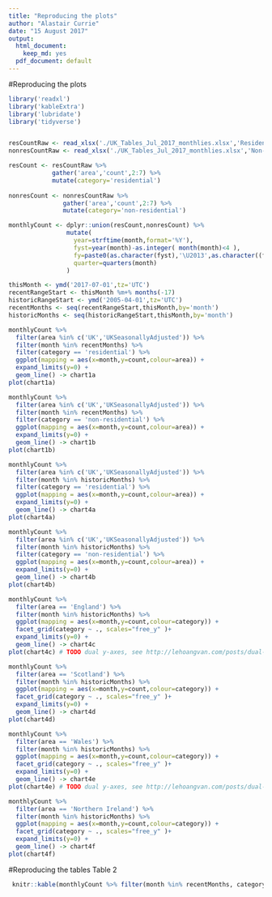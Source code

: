 ```yaml
---
title: "Reproducing the plots"
author: "Alastair Currie"
date: "15 August 2017"
output:
  html_document:
    keep_md: yes
  pdf_document: default
---
```


#Reproducing the plots
```r
library('readxl')
library('kableExtra')
library('lubridate')
library('tidyverse')


resCountRaw <- read_xlsx('./UK_Tables_Jul_2017_monthlies.xlsx','Residential')
nonresCountRaw <- read_xlsx('./UK_Tables_Jul_2017_monthlies.xlsx','Non-residential')

resCount <- resCountRaw %>%
            gather('area','count',2:7) %>%
            mutate(category='residential')
            
nonresCount <- nonresCountRaw %>%
               gather('area','count',2:7) %>% 
               mutate(category='non-residential')

monthlyCount <- dplyr::union(resCount,nonresCount) %>%
                mutate(
                  year=strftime(month,format='%Y'),
                  fyst=year(month)-as.integer( month(month)<4 ),
                  fy=paste0(as.character(fyst),'\U2013',as.character((fyst+1) %% 100)),
                  quarter=quarters(month)
                )

thisMonth <- ymd('2017-07-01',tz='UTC')
recentRangeStart <- thisMonth %m+% months(-17)
historicRangeStart <- ymd('2005-04-01',tz='UTC')
recentMonths <- seq(recentRangeStart,thisMonth,by='month')
historicMonths <- seq(historicRangeStart,thisMonth,by='month')

monthlyCount %>% 
  filter(area %in% c('UK','UKSeasonallyAdjusted')) %>%
  filter(month %in% recentMonths) %>%
  filter(category == 'residential') %>%
  ggplot(mapping = aes(x=month,y=count,colour=area)) +
  expand_limits(y=0) +
  geom_line() -> chart1a
plot(chart1a)

monthlyCount %>% 
  filter(area %in% c('UK','UKSeasonallyAdjusted')) %>%
  filter(month %in% recentMonths) %>%
  filter(category == 'non-residential') %>%
  ggplot(mapping = aes(x=month,y=count,colour=area)) +
  expand_limits(y=0) +
  geom_line() -> chart1b
plot(chart1b)

monthlyCount %>% 
  filter(area %in% c('UK','UKSeasonallyAdjusted')) %>%
  filter(month %in% historicMonths) %>%
  filter(category == 'residential') %>%
  ggplot(mapping = aes(x=month,y=count,colour=area)) +
  expand_limits(y=0) +
  geom_line() -> chart4a
plot(chart4a)

monthlyCount %>% 
  filter(area %in% c('UK','UKSeasonallyAdjusted')) %>%
  filter(month %in% historicMonths) %>%
  filter(category == 'non-residential') %>%
  ggplot(mapping = aes(x=month,y=count,colour=area)) +
  expand_limits(y=0) +
  geom_line() -> chart4b
plot(chart4b)

monthlyCount %>% 
  filter(area == 'England') %>%
  filter(month %in% historicMonths) %>%
  ggplot(mapping = aes(x=month,y=count,colour=category)) +
  facet_grid(category ~ ., scales="free_y" )+
  expand_limits(y=0) +
  geom_line() -> chart4c
plot(chart4c) # TODO dual y-axes, see http://lehoangvan.com/posts/dual-y-axis-ggplot2/

monthlyCount %>% 
  filter(area == 'Scotland') %>%
  filter(month %in% historicMonths) %>%
  ggplot(mapping = aes(x=month,y=count,colour=category)) +
  facet_grid(category ~ ., scales="free_y" )+
  expand_limits(y=0) +
  geom_line() -> chart4d
plot(chart4d)

monthlyCount %>% 
  filter(area == 'Wales') %>%
  filter(month %in% historicMonths) %>%
  ggplot(mapping = aes(x=month,y=count,colour=category)) +
  facet_grid(category ~ ., scales="free_y" )+
  expand_limits(y=0) +
  geom_line() -> chart4e
plot(chart4e) # TODO dual y-axes, see http://lehoangvan.com/posts/dual-y-axis-ggplot2/

monthlyCount %>% 
  filter(area == 'Northern Ireland') %>%
  filter(month %in% historicMonths) %>%
  ggplot(mapping = aes(x=month,y=count,colour=category)) +
  facet_grid(category ~ ., scales="free_y" )+
  expand_limits(y=0) +
  geom_line() -> chart4f
plot(chart4f)
```

#Reproducing the tables
 Table 2
 
```r
 knitr::kable(monthlyCount %>% filter(month %in% recentMonths, category == 'residential') %>% select (-c(category,year,fyst,fy,quarter)) %>% spread(area,count))
 ```